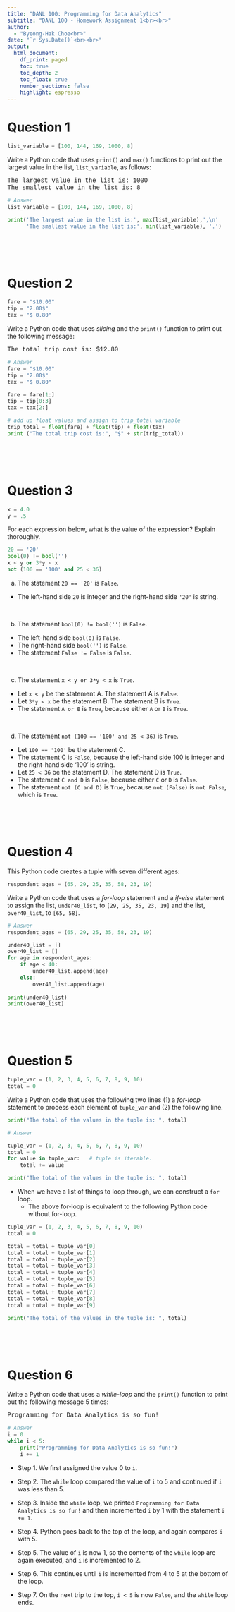 ```yaml
---
title: "DANL 100: Programming for Data Analytics"
subtitle: "DANL 100 - Homework Assignment 1<br><br>" 
author: 
  - "Byeong-Hak Choe<br>"
date: "`r Sys.Date()`<br><br>"
output: 
  html_document:
    df_print: paged
    toc: true
    toc_depth: 2
    toc_float: true
    number_sections: false
    highlight: espresso
---
```


# Question 1

```python
list_variable = [100, 144, 169, 1000, 8]
```


Write a Python code that uses `print()` and `max()` functions to print out the largest value in the list, `list_variable`, as follows:

<div style="font-family:courier">The largest value in the list is: 1000</div>
<div style="font-family:courier">The smallest value in the list is: 8</div>



```python
# Answer
list_variable = [100, 144, 169, 1000, 8]

print('The largest value in the list is:', max(list_variable),',\n'
      'The smallest value in the list is:', min(list_variable), '.')
```


<br><br><br> 

# Question 2

```python
fare = "$10.00"
tip = "2.00$"
tax = "$ 0.80"
```


Write a Python code that uses *slicing* and the `print()` function to print out the following message: 

<div style="font-family:courier">The total trip cost is: $12.80</div>



```python
# Answer
fare = "$10.00"
tip = "2.00$"
tax = "$ 0.80"

fare = fare[1:]
tip = tip[0:3]
tax = tax[2:]

# add up float values and assign to trip_total variable
trip_total = float(fare) + float(tip) + float(tax)
print ("The total trip cost is:", "$" + str(trip_total))
```

    
<br><br><br>

# Question 3

```python
x = 4.0
y = .5
```


For each expression below, what is the value of the expression? Explain thoroughly.

```python
20 == '20'
bool(0) != bool('')
x < y or 3*y < x
not (100 == '100' and 25 < 36)
```

a. The statement `20 == '20'` is `False`.
  - The left-hand side `20` is integer and the right-hand side `'20'` is string.
  
<br>

b. The statement `bool(0) != bool('')` is `False`.
  - The left-hand side `bool(0)` is `False`.
  - The right-hand side `bool('')` is `False`.
  - The statement `False != False` is `False`.
  
<br>

c. The statement `x < y or 3*y < x` is `True`.
  - Let `x < y` be the statement A. The statement A is `False`.
  - Let `3*y < x` be the statement B. The statement B is `True`.
  - The statement `A or B` is `True`, because either `A` or `B` is `True`.
  
<br>

d. The statement `not (100 == '100' and 25 < 36)` is `True`.
  - Let `100 == '100'` be the statement C. 
  - The statement C is `False`, because the left-hand side 100 is integer and the right-hand side '100' is string.
  - Let `25 < 36` be the statement D. The statement D is `True`.
  - The statement `C and D` is `False`, because either `C` or `D` is `False`.
  - The statement `not (C and D)` is `True`, because `not (False)` is `not False`, which is `True`.

<br><br><br>

# Question 4

This Python code creates a tuple with seven different ages:

```python
respondent_ages = (65, 29, 25, 35, 58, 23, 19)
```

Write a Python code that uses a *for-loop* statement and a *if-else* statement to assign the list, `under40_list`, to `[29, 25, 35, 23, 19]` and the list, `over40_list`, to `[65, 58]`.

```python
# Answer
respondent_ages = (65, 29, 25, 35, 58, 23, 19)

under40_list = []
over40_list = []
for age in respondent_ages:
    if age < 40:
        under40_list.append(age)
    else:
        over40_list.append(age)
        
print(under40_list)
print(over40_list)
```

<br><br><br>

# Question 5

```python
tuple_var = (1, 2, 3, 4, 5, 6, 7, 8, 9, 10)
total = 0
```

Write a Python code that uses the following two lines (1) a *for-loop* statement to process each element of `tuple_var` and (2) the following line.

```python
print("The total of the values in the tuple is: ", total)
```

```python
# Answer

tuple_var = (1, 2, 3, 4, 5, 6, 7, 8, 9, 10)
total = 0
for value in tuple_var:   # tuple is iterable.
    total += value

print("The total of the values in the tuple is: ", total)
```

- When we have a list of things to loop through, we can construct a `for` loop.
  - The above for-loop is equivalent to the following Python code without for-loop.

```python
tuple_var = (1, 2, 3, 4, 5, 6, 7, 8, 9, 10)
total = 0

total = total + tuple_var[0]
total = total + tuple_var[1]
total = total + tuple_var[2]
total = total + tuple_var[3]
total = total + tuple_var[4]
total = total + tuple_var[5]
total = total + tuple_var[6]
total = total + tuple_var[7]
total = total + tuple_var[8]
total = total + tuple_var[9]

print("The total of the values in the tuple is: ", total)
```

<br><br><br>
  
# Question 6

Write a Python code that uses a *while-loop* and the `print()` function to print out the following message 5 times:

<div style="font-family:courier">Programming for Data Analytics is so fun!</div>

```python
# Answer
i = 0
while i < 5:
    print("Programming for Data Analytics is so fun!")
    i += 1
```

- Step 1. We first assigned the value 0 to `i`.

- Step 2. The `while` loop compared the value of `i` to 5 and continued if `i` was less than 5.

- Step 3. Inside the `while` loop, we printed `Programming for Data Analytics is so fun!` and then incremented `i` by 1 with the statement `i += 1`.

- Step 4. Python goes back to the top of the loop, and again compares `i` with 5.

- Step 5. The value of `i` is now 1, so the contents of the `while` loop are again executed, and `i` is incremented to 2.

- Step 6. This continues until `i` is incremented from 4 to 5 at the bottom of the loop.

- Step 7. On the next trip to the top, `i < 5` is now `False`, and the `while` loop ends.
